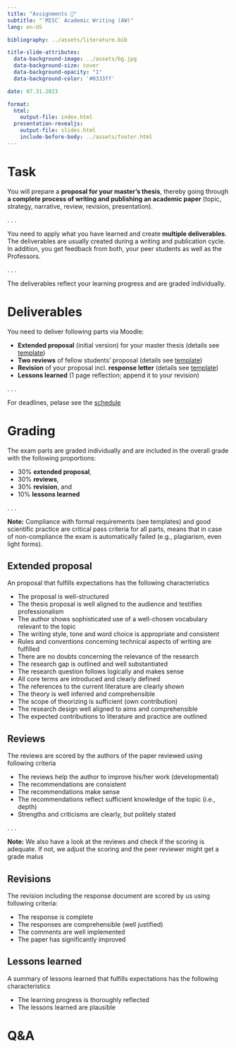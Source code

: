 ```yaml
---
title: "Assignments 📑"  
subtitle: "`MISC` Academic Writing (AW)"
lang: en-US

bibliography: ../assets/literature.bib

title-slide-attributes:
  data-background-image: ../assets/bg.jpg
  data-background-size: cover
  data-background-opacity: "1"
  data-background-color: '#0333ff'

date: 07.31.2023

format: 
  html:
    output-file: index.html
  presentation-revealjs:
    output-file: slides.html 
    include-before-body: ../assets/footer.html  
---
```



# Task

You will prepare a __proposal for your master's thesis__, thereby going through __a complete process of writing and publishing an academic paper__ (topic, strategy, narrative, review, revision, presentation).

. . .

You need to apply what you have learned and create __multiple deliverables__. The deliverables are usually created during a writing and publication cycle. In addition, you get feedback from both, your peer students as well as the Professors.

. . .

The deliverables reflect your learning progress and are graded individually.


# Deliverables

You need to deliver following parts via Moodle:

:::{.incremental}
- __Extended proposal__ (initial version) for your master thesis (details see [template](assets/AW_Proposal_Template.docx))
- __Two reviews__ of fellow students' proposal (details see [template](assets/AW_Review_Template.docx))
- __Revision__ of your proposal incl. __response letter__ (details see [template](assets/AW_ResponseLetter_Template.docx))
- __Lessons learned__ (1 page reflection; append it to your revision)
:::

. . .

For deadlines, pelase see the [schedule](../admin/#schedule)

# Grading

The exam parts are graded individually and are included in the overall grade with the following proportions:

:::{.incremental}
- 30% __extended proposal__, 
- 30% __reviews__, 
- 30% __revision__, and
- 10% __lessons learned__
:::

. . .

__Note:__ Compliance with formal requirements (see templates) and good scientific practice are critical pass criteria for all parts, means that in case of non-compliance the exam is automatically failed (e.g., plagiarism, even light forms).

## Extended proposal {.scrollable}

An proposal that fulfills expectations has the following characteristics

::: incremental
- The proposal is well-structured
- The thesis proposal is well aligned to the audience and testifies professionalism
- The author shows sophisticated use of a well-chosen vocabulary relevant to the topic
- The writing style, tone and word choice is appropriate and consistent
- Rules and conventions concerning technical aspects of writing are fulfilled
- There are no doubts concerning the relevance of the research
- The research gap is outlined and well substantiated
- The research question follows logically and makes sense
- All core terms are introduced and clearly defined
- The references to the current literature are clearly shown
- The theory is well inferred and comprehensible
- The scope of theorizing is sufficient (own contribution)
- The research design well aligned to aims and comprehensible
- The expected contributions to literature and practice are outlined
:::

## Reviews {.scrollable}

The reviews are scored by the authors of the paper reviewed using following criteria

::: .incremental
- The reviews help the author to improve his/her work (developmental)
- The recommendations are consistent
- The recommendations make sense
- The recommendations reflect sufficient knowledge of the topic (i.e., depth)
- Strengths and criticisms are clearly, but politely stated
::: 

. . .

__Note:__ We also have a look at the reviews and check if the scoring is adequate. If not, we adjust the scoring and the peer reviewer might get a grade malus

## Revisions

The revision including the response document are scored by us using following criteria:

::: incremental
- The response is complete
- The responses are comprehensible (well justified)
- The comments are well implemented
- The paper has significantly improved
:::

## Lessons learned {.scrollable}

A summary of lessons learned that fulfills expectations has the following characteristics

::: incremental
- The learning progress is thoroughly reflected
- The lessons learned are plausible
:::

# Q&A {.html-hidden .unlisted .vertical-center  background-color="#0333ff" background-image="../assets/bg.jpg"}